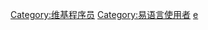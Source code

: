 {{User language-0|易|'''[[:Category:易语言使用者|if(canuseEyuyan==false){return "That's right";}]]'''|易语言|17}}
<includeonly>[[Category:维基程序员]][[Category:易语言使用者]]</includeonly><noinclude>[[Category:程式用戶框模板|e]]</noinclude>